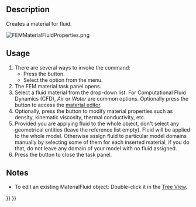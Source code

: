 <languages/>
<translate>

<!--T:4-->
{{Docnav
|[[FEM_MaterialSolid|Solid Material]]
|[[FEM_MaterialMechanicalNonlinear|Non-Linear Mechanical Material]]
|[[FEM_Workbench|FEM]]
|IconL=FEM_MaterialSolid.svg
|IconR=FEM_MaterialMechanicalNonlinear.svg
|IconC=Workbench_FEM.svg
}}

<!--T:1-->
{{GuiCommandContainer|
{{GuiCommand
|Name=FEM MaterialFluid
|MenuLocation=Model → Materials → Fluid Material
|Workbenches=[[FEM_Workbench|FEM]]
|SeeAlso=[[FEM_tutorial|FEM tutorial]]
}}
{{GuiCommandFemInfo
|Solvers=CalculiX, Elmer
}}
}}

==Description== <!--T:15-->

<!--T:2-->
Creates a material for fluid.

</translate>
[[File:FEMMaterialFluidProperties.png]]
<translate>
<!--T:16-->
{{Caption|The FEM material task panel}}

==Usage== <!--T:8-->

<!--T:13-->
# There are several ways to invoke the command:
#* Press the {{Button|[[Image:FEM_MaterialFluid.svg|16px]] [[FEM_MaterialFluid|Fluid Material]]}} button.
#* Select the {{MenuCommand|Model → Materials → [[Image:FEM_MaterialFluid.svg|16px]] Fluid Material‏‎}} option from the menu.
# The FEM material task panel opens.
# Select a fluid material from the drop-down list. For Computational Fluid Dynamics (CFD), ''Air'' or ''Water'' are common options. Optionally press the {{Button|Launch Editor}} button to access the [[Material_Edit|material editor]].
# Optionally, press the {{Button|Use this task panel}} button to modify material properties such as density, kinematic viscosity, thermal conductivity, etc.
# Provided you are applying fluid to the whole object, don't select any geometrical entities (leave the reference list empty). Fluid will be applied to the whole model. Otherwise assign fluid to particular model domains manually by selecting some of them for each inserted material, if you do that, do not leave any domain of your model with no fluid assigned.
# Press the {{Button|Close}} button to close the task panel.

==Notes== <!--T:17-->

<!--T:18-->
* To edit an existing MaterialFluid object: Double-click it in the [[Tree_View|Tree View]].


<!--T:6-->
{{Docnav
|[[FEM_MaterialSolid|Solid Material]]
|[[FEM_MaterialMechanicalNonlinear|Non-Linear Mechanical Material]]
|[[FEM_Workbench|FEM]]
|IconL=FEM_MaterialSolid.svg
|IconR=FEM_MaterialMechanicalNonlinear.svg
|IconC=Workbench_FEM.svg
}}

</translate>
{{FEM Tools navi{{#translation:}}}}
{{Userdocnavi{{#translation:}}}}